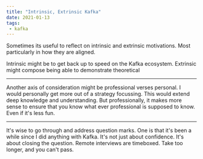 ```yaml
---
title: "Intrinsic, Extrinsic Kafka"
date: 2021-01-13
tags:
 - kafka
---
```

Sometimes its useful to reflect on intrinsic and extrinsic motivations. Most particularly in how they are aligned.

Intrinsic might be to get back up to speed on the Kafka ecosystem. Extrinsic might compose being able to demonstrate
theoretical

---

Another axis of consideration might be professional verses personal. I would personally get more out of a strategy
focussing. This would extend deep knowledge and understanding. But professionally, it makes more sense to ensure
that you know what ever professional is supposed to know. Even if it's less fun.

---

It's wise to go through and address question marks. One is that it's been a while since I did anything with Kafka.
It's not just about confidence. It's about closing the question. Remote interviews are timeboxed. Take too longer,
and you can't pass.